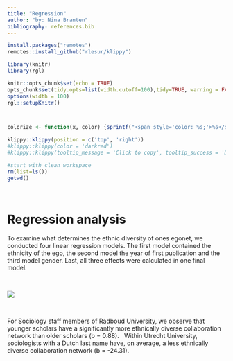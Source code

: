 ```yaml
---
title: "Regression"
author: "by: Nina Branten"
bibliography: references.bib
---
```




```r
install.packages("remotes")
remotes::install_github("rlesur/klippy")
``` 

```r
library(knitr)
library(rgl)

knitr::opts_chunk$set(echo = TRUE)
opts_chunk$set(tidy.opts=list(width.cutoff=100),tidy=TRUE, warning = FALSE, message = FALSE,comment = "#>", cache=TRUE, class.source=c("test"), class.output=c("test2"))
options(width = 100)
rgl::setupKnitr()



colorize <- function(x, color) {sprintf("<span style='color: %s;'>%s</span>", color, x) }

```

```r
klippy::klippy(position = c('top', 'right'))
#klippy::klippy(color = 'darkred')
#klippy::klippy(tooltip_message = 'Click to copy', tooltip_success = 'Done')
```


```r
#start with clean workspace 
rm(list=ls())
getwd()
```

&nbsp;
&nbsp;

# Regression analysis
To examine what determines the ethnic diversity of ones egonet, we conducted four linear regression models. The first model contained the ethnicity of the ego, the second model the year of first publication and the third model gender. Last, all three effects were calculated in one final model.

&nbsp;
&nbsp;

![](images/tabel5.png)

&nbsp;

For Sociology staff members of Radboud University, we observe that younger scholars have a significantly more ethnically diverse collaboration network than older scholars (b = 0.88).
&nbsp;
Within Utrecht University, sociologists with a Dutch last name have, on average, a less ethnically diverse collaboration network (b = -24.31).
